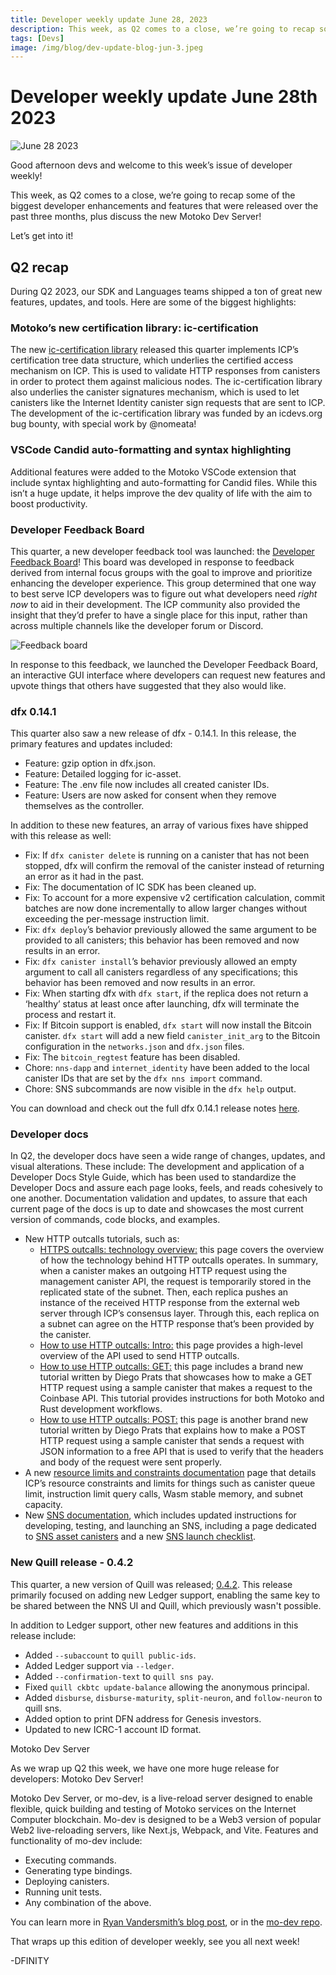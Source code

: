 ```yaml
---
title: Developer weekly update June 28, 2023
description: This week, as Q2 comes to a close, we’re going to recap some of the biggest developer enhancements and features that were released over the past three months, plus discuss the new Motoko Dev Server!
tags: [Devs]
image: /img/blog/dev-update-blog-jun-3.jpeg
---
```


# Developer weekly update June 28th 2023

![June 28 2023](../../static/img/blog/dev-update-blog-jun-3.jpeg)

Good afternoon devs and welcome to this week’s issue of developer weekly!

This week, as Q2 comes to a close, we’re going to recap some of the biggest developer enhancements and features that were released over the past three months, plus discuss the new Motoko Dev Server!

Let’s get into it!

## Q2 recap

During Q2 2023, our SDK and Languages teams shipped a ton of great new features, updates, and tools. Here are some of the biggest highlights:

### Motoko’s new certification library: ic-certification

The new [ic-certification library](https://mops.one/ic-certification) released this quarter implements ICP’s certification tree data structure, which underlies the certified access mechanism on ICP. This is used to validate HTTP responses from canisters in order to protect them against malicious nodes. The ic-certification library also underlies the canister signatures mechanism, which is used to let canisters like the Internet Identity canister sign requests that are sent to ICP. The development of the ic-certification library was funded by an icdevs.org bug bounty, with special work by @nomeata!

### VSCode Candid auto-formatting and syntax highlighting

Additional features were added to the Motoko VSCode extension that include syntax highlighting and auto-formatting for Candid files. While this isn’t a huge update, it helps improve the dev quality of life with the aim to boost productivity.

### Developer Feedback Board

This quarter, a new developer feedback tool was launched: the [Developer Feedback Board](https://dx.internetcomputer.org/)! This board was developed in response to feedback derived from internal focus groups with the goal to improve and prioritize enhancing the developer experience. This group determined that one way to best serve ICP developers was to figure out what developers need *right now* to aid in their development. The ICP community also provided the insight that they’d prefer to have a single place for this input, rather than across multiple channels like the developer forum or Discord.

![Feedback board](../../static/img/blog/feedback_board_1.jpg)

In response to this feedback, we launched the Developer Feedback Board, an interactive GUI interface where developers can request new features and upvote things that others have suggested that they also would like.

### dfx 0.14.1

This quarter also saw a new release of dfx - 0.14.1. In this release, the primary features and updates included:
- Feature: gzip option in dfx.json.
- Feature: Detailed logging for ic-asset.
- Feature: The .env file now includes all created canister IDs.
- Feature: Users are now asked for consent when they remove themselves as the controller.

In addition to these new features, an array of various fixes have shipped with this release as well:

- Fix: If `dfx canister delete` is running on a canister that has not been stopped, dfx will confirm the removal of the canister instead of returning an error as it had in the past.
- Fix: The documentation of IC SDK has been cleaned up.
- Fix: To account for a more expensive v2 certification calculation, commit batches are now done incrementally to allow larger changes without exceeding the per-message instruction limit.
- Fix: `dfx deploy`’s behavior previously allowed the same argument to be provided to all canisters; this behavior has been removed and now results in an error.
- Fix: `dfx canister install`’s behavior previously allowed an empty argument to call all canisters regardless of any specifications; this behavior has been removed and now results in an error.
- Fix: When starting dfx with `dfx start`, if the replica does not return a ‘healthy’ status at least once after launching, dfx will terminate the process and restart it.
- Fix: If Bitcoin support is enabled, `dfx start` will now install the Bitcoin canister. `dfx start` will add a new field `canister_init_arg` to the Bitcoin configuration in the `networks.json` and `dfx.json` files.
- Fix: The `bitcoin_regtest` feature has been disabled.
- Chore: `nns-dapp` and `internet_identity` have been added to the local canister IDs that are set by the `dfx nns import` command.
- Chore: SNS subcommands are now visible in the `dfx help` output.

You can download and check out the full dfx 0.14.1 release notes [here](https://github.com/dfinity/sdk/releases/tag/0.14.1).

### Developer docs

In Q2, the developer docs have seen a wide range of changes, updates, and visual alterations. These include:
The development and application of a Developer Docs Style Guide, which has been used to standardize the Developer Docs and assure each page looks, feels, and reads cohesively to one another.
Documentation validation and updates, to assure that each current page of the docs is up to date and showcases the most current version of commands, code blocks, and examples.
- New HTTP outcalls tutorials, such as:
    - [HTTPS outcalls: technology overview:](https://internetcomputer.org/docs/current/developer-docs/smart-contracts/advanced-features/https-outcalls/https-outcalls-how-it-works) this page covers the overview of how the technology behind HTTP outcalls operates. In summary, when a canister makes an outgoing HTTP request using the management canister API, the request is temporarily stored in the replicated state of the subnet. Then, each replica pushes an instance of the received HTTP response from the external web server through ICP’s consensus layer. Through this, each replica on a subnet can agree on the HTTP response that’s been provided by the canister.
    - [How to use HTTP outcalls: Intro:](https://internetcomputer.org/docs/current/developer-docs/smart-contracts/advanced-features/https-outcalls/https-outcalls-how-to-use) this page provides a high-level overview of the API used to send HTTP outcalls.
    - [How to use HTTP outcalls: GET:](https://internetcomputer.org/docs/current/developer-docs/smart-contracts/advanced-features/https-outcalls/https-outcalls-get) this page includes a brand new tutorial written by Diego Prats that showcases how to make a GET HTTP request using a sample canister that makes a request to the Coinbase API. This tutorial provides instructions for both Motoko and Rust development workflows.
    - [How to use HTTP outcalls: POST:](https://internetcomputer.org/docs/current/developer-docs/smart-contracts/advanced-features/https-outcalls/https-outcalls-post) this page is another brand new tutorial written by Diego Prats that explains how to make a POST HTTP request using a sample canister that sends a request with JSON information to a free API that is used to verify that the headers and body of the request were sent properly.
- A new [resource limits and constraints documentation](https://internetcomputer.org/docs/current/developer-docs/backend/resource-limits) page that details ICP’s resource constraints and limits for things such as canister queue limit, instruction limit query calls, Wasm stable memory, and subnet capacity.
- New [SNS documentation](https://internetcomputer.org/docs/current/developer-docs/daos/sns/), which includes updated instructions for developing, testing, and launching an SNS, including a page dedicated to [SNS asset canisters](https://internetcomputer.org/docs/current/developer-docs/daos/sns/managing-sns/sns-asset-canister) and a new [SNS launch checklist](https://internetcomputer.org/docs/current/developer-docs/daos/sns/tokenomics/sns-checklist).

### New Quill release - 0.4.2
This quarter, a new version of Quill was released; [0.4.2](https://github.com/dfinity/quill/releases). This release primarily focused on adding new Ledger support, enabling the same key to be shared between the NNS UI and Quill, which previously wasn't possible.

In addition to Ledger support, other new features and additions in this release include:

- Added `--subaccount` to `quill public-ids`.
- Added Ledger support via `--ledger`.
- Added `--confirmation-text` to `quill sns pay`.
- Fixed `quill ckbtc update-balance` allowing the anonymous principal.
- Added `disburse`, `disburse-maturity`, `split-neuron`, and `follow-neuron` to quill sns.
- Added option to print DFN address for Genesis investors.
- Updated to new ICRC-1 account ID format.

Motoko Dev Server

As we wrap up Q2 this week, we have one more huge release for developers: Motoko Dev Server!

Motoko Dev Server, or mo-dev, is a live-reload server designed to enable flexible, quick building and testing of Motoko services on the Internet Computer blockchain. Mo-dev is designed to be a Web3 version of popular Web2 live-reloading servers, like Next.js, Webpack, and Vite. Features and functionality of mo-dev include:
- Executing commands.
- Generating type bindings.
- Deploying canisters.
- Running unit tests.
- Any combination of the above.

You can learn more in [Ryan Vandersmith’s blog post](https://ryanvandersmith.medium.com/20363088afb4), or in the [mo-dev repo](https://github.com/dfinity/motoko-dev-server).

That wraps up this edition of developer weekly, see you all next week!

-DFINITY
